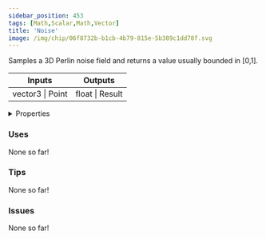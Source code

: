 ```yaml
---
sidebar_position: 453
tags: [Math,Scalar,Math,Vector]
title: 'Noise'
image: /img/chip/06f8732b-b1cb-4b79-815e-5b389c1dd78f.svg
---
```


Samples a 3D Perlin noise field and returns a value usually bounded in [0,1].



<IChip uuid="06f8732b-b1cb-4b79-815e-5b389c1dd78f"/>

<table><thead><tr><th>Inputs</th><th>Outputs</th></tr></thead><tbody><tr><td>vector3 | Point</td><td>float | Result</td></tr></tbody></table>

<details>
  <summary>Properties</summary>
  <div>
    <div>
    <table>
      <tbody>
        <tr>
          <td>Is beta required?</td>
          <td>No</td>
        </tr>
        <tr>
          <td>Is chip a trolling risk?</td>
          <td>No</td>
        </tr>
        <tr>
          <td>Is chip a role assignment risk?</td>
          <td>No</td>
        </tr>
        <tr>
          <td>Chip UUID</td>
          <td>06f8732b-b1cb-4b79-815e-5b389c1dd78f</td>
        </tr>
        <tr>
          <td>Room availability</td>
          <td>Available everywhere</td>
        </tr>
      </tbody>
    </table>
    </div>
  </div>
</details>

### Uses

None so far!

### Tips

None so far!

### Issues

None so far!